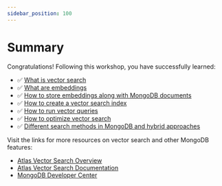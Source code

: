 ```yaml
---
sidebar_position: 100
---
```


# Summary

Congratulations! Following this workshop, you have successfully learned:

* ✅ [What is vector search](key-concepts/vector-search)
* ✅ [What are embeddings](key-concepts/embeddings)
* ✅ [How to store embeddings along with MongoDB documents](building-vector-search/store-embeddings)
* ✅ [How to create a vector search index](building-vector-search/create-a-vector-search-index)
* ✅ [How to run vector queries](building-vector-search/run-vector-queries)
* ✅ [How to optimize vector search](category/advanced-features)
* ✅ [Different search methods in MongoDB and hybrid approaches](category/other-search-methods)

Visit the links for more resources on vector search and other MongoDB features:
- [Atlas Vector Search Overview](https://www.mongodb.com/products/platform/atlas-vector-search?utm_campaign=devrel&utm_source=workshop&utm_medium=cta&utm_content=vector_search_lab&utm_term=apoorva.joshi)
- [Atlas Vector Search Documentation](https://www.mongodb.com/docs/atlas/atlas-vector-search?utm_campaign=devrel&utm_source=workshop&utm_medium=cta&utm_content=vector_search_lab&utm_term=apoorva.joshi)
- [MongoDB Developer Center](https://www.mongodb.com/developer?utm_campaign=devrel&utm_source=workshop&utm_medium=cta&utm_content=vector_search_lab&utm_term=apoorva.joshi)
